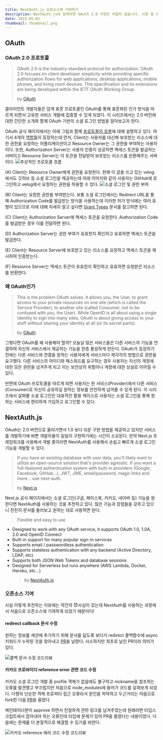```yaml
---
title: NextAuth.js 오픈소스에 기여하기
description: NextAuth.js와 함께라면 OAuth 2.0 구현은 어렵지 않습니다. 사용 중 이슈를 마주하고 처음으로 오픈소스에 기여한 이야기도 전합니다.
date: 2022-05-01
thumbnail: thumbnail.png
---
```


## OAuth

### OAuth 2.0 프로토콜

> OAuth 2.0 is the industry-standard protocol for authorization. OAuth 2.0 focuses on client developer simplicity while providing specific authorization flows for web applications, desktop applications, mobile phones, and living room devices. This specification and its extensions are being developed within the IETF OAuth Working Group.
>
> by [OAuth](https://oauth.net/2/)

클라이언트 개발자들은 업계 표준 프로토콜인 OAuth를 통해 표준화된 인가 방식을 따르게 되면서 고유한 서비스 개발에 집중할 수 있게 되었다. 이 시리즈에서는 2.0 버전에 대한 간단한 소개와 함께 OAuth 기반의 소셜 로그인 방법을 알아보고자 한다.

OAuth 공식 페이지에서는 아래 그림과 함께 [프로토콜의 흐름](https://datatracker.ietf.org/doc/html/rfc6749#section-1.2)에 대해 설명하고 있다. 여기서 4개의 [역할들](https://datatracker.ietf.org/doc/html/rfc6749#section-1.1)이 등장하는데 먼저, Client는 사용자를 대신해 보호받는 리소스에 대한 권한을 요청하는 어플리케이션이고 Resource Owner는 그 권한을 부여하는 사용자이다. 또한, Authorization Server는 사용자 인증이 성공하면 액세스 토큰을 발급하는 서버이고 Resource Server는 이 토큰을 전달받아 보호받는 리소스를 반환해주는 서버이다.
![추상적인 프로토콜 흐름](/static/posts/contribute-to-next-auth/추상적인_프로토콜_흐름.png)

(A) Client는 Resource Owner에게 권한을 요청한다. 현재 이 글을 쓰고 있는 velog에서도 깃허브 등 소셜 로그인을 제공하는데 아래 이미지와 같이 사용자는 GitHub에 로그인하고 velog에서 요청하는 권한을 허용할 수 있다.
![소셜 로그인 및 권한 부여](/static/posts/contribute-to-next-auth/소셜_로그인_및_권한_부여.png)

(B) Client는 요청한 권한을 부여받는다. 보통 소셜 로그인에서는 Redirect URL을 통해 Authorization Code를 발급받는 방식을 사용하는데 이러한 허가 방식에는 여러 유형이 있으므로 이에 대해 자세히 알고 싶다면 [Grant Types](https://oauth.net/2/grant-types/authorization-code/) 문서를 참고하면 된다.

(C) Client는 Authorization Server에 액세스 토큰을 요청한다. Authorization Code를 발급받은 경우 이를 전달하면 된다.

(D) Authorization Server는 권한 부여가 유효한지 확인하고 유효하면 액세스 토큰을 발급한다.

(E) Client는 Resource Server에 보호받고 있는 리소스를 요청하고 액세스 토큰을 제시하여 인증받는다.

(F) Resource Server는 액세스 토큰이 유효한지 확인하고 유효하면 요청받은 리소스를 반환한다.

### 왜 OAuth인가

> This is the problem OAuth solves. It allows you, the User, to grant access to your private resources on one site (which is called the Service Provider), to another site (called Consumer, not to be confused with you, the User). While OpenID is all about using a single identity to sign into many sites, OAuth is about giving access to your stuff without sharing your identity at all (or its secret parts).
>
> by [OAuth](https://oauth.net/about/introduction/)

그렇다면 OAuth를 왜 사용해야 할까? 오늘날 많은 서비스들은 다른 서비스의 기능을 연결하여 자신의 서비스에서 제공하는 기능을 한층 풍성하게 만든다. OAuth가 등장하기 전에는 다른 서비스와 연결을 원하는 사용자에게 서비스마다 제각각의 방법으로 권한을 요구했다. 다른 서비스의 아이디와 패스워드를 요구하는 경우 사용자는 자신의 계정에 대한 모든 권한을 넘겨주게 되고 이는 보안상의 위험이나 계정에 대한 상실로 이어질 수 있다.

반면에 OAuth 프로토콜을 따르게 되면 사용자는 한 서비스(Provider)에서 다른 서비스(Consumer)로 자신이 공유하길 원하는 정보를 안전하게 넘겨줄 수 있게 된다. 이 시리즈에서 살펴볼 소셜 로그인은 대표적인 활용 케이스로 사용자는 소셜 로그인을 통해 원하는 서비스에 편리하게 가입하고 로그인할 수 있다.

## NextAuth.js

OAuth는 2.0 버전으로 올라가면서 1.0 보다 쉬운 구현 방법을 제공하고 있지만 서비스를 개발하기에 바쁜 개발자들이 일일이 구현하기에는 시간이 소요된다. 만약 Next.js 프레임워크를 사용해서 개발 중이라면 NextAuth를 사용해서 손쉽고 빠르게 소셜 로그인 기능을 개발할 수 있다.

> If you have an existing database with user data, you'll likely want to utilize an open-source solution that's provider agnostic.
> If you want a full-featured authentication system with built-in providers (Google, Facebook, GitHub…), JWT, JWE, email/password, magic links and more… use next-auth.
>
> by [Next.js](https://nextjs.org/docs/authentication#bring-your-own-database)

Next.js 공식 페이지에서는 소셜 로그인(구글, 페이스북, 카카오, 네이버 등) 기능을 원한다면 NextAuth를 사용하는 것을 추천하고 있다. 많은 기능과 장점들을 갖추고 있으니 찬찬히 문서를 둘러보고 원하는 대로 사용하면 된다.

> Flexible and easy to use

- Designed to work with any OAuth service, it supports OAuth 1.0, 1.0A, 2.0 and OpenID Connect
- Built-in support for many popular sign-in services
- Supports email / passwordless authentication
- Supports stateless authentication with any backend (Active Directory, LDAP, etc)
- Supports both JSON Web Tokens and database sessions
- Designed for Serverless but runs anywhere (AWS Lambda, Docker, Heroku, etc…)
  > by [NextAuth.js](https://next-auth.js.org/getting-started/introduction)

### 오픈소스 기여

사실 이렇게 추천하는 이유에는 약간의 😈사심이 있는데 NextAuth를 사용하는 과정에서 처음으로 오픈소스에 기여하게 되었기 때문이다!

#### redirect callback 문서 수정

원하는 정보를 세션에 추가하기 위해 문서를 닳도록 보다가 redirect 콜백함수에 async 키워드가 누락된 것을 찾아내고 [PR](https://github.com/nextauthjs/next-auth/pull/4361)을 날렸다. 사소하지만 최초로 날린 PR이라 의미가 있다.

![콜백 문서 수정 코드리뷰](/static/posts/contribute-to-next-auth/콜백_문서_수정_코드리뷰.png)

#### 카카오 프로바이더 reference error 관련 코드 수정

카카오 소셜 로그인 개발 중 profile 객체가 없음에도 불구하고 nickname을 참조하는 오류를 발견했고 부끄럽지만 처음으로 node_modules에 들어가 코드를 살펴보게 되었다. 다행히 단순한 객체 프로퍼티 접근 오류라서 원인을 파악하고 두근거리는 마음으로 fork한 다음 [PR](https://github.com/nextauthjs/next-auth/pull/4365)을 올렸다.

메인테이너분이 approve 하면서 친절하게 관련 링크를 남겨주었는데 원래라면 타입스크립트에서 잡아내야 하는 오류인데 타입에 문제가 있어 PR을 올렸다는 내용이었다. 다음에는 문제를 더 본질적으로 해결할 수 있기를 바란다.

![카카오 reference 에러 코드 수정 코드리뷰](/static/posts/contribute-to-next-auth/카카오_reference_에러_코드_수정_코드리뷰.png)
